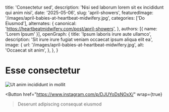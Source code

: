   title: 'Consectetur sed',
  description: 'Nisi sed laborum lorem sit ex incididunt qui anim nisi',
  date: '2025-05-06',
  slug: 'april-showers',
  featuredImage: '/images/april-babies-at-heartbeat-midwifery.jpg',
  categories: ['Do Eiusmod'],
  alternates: {
    canonical: 'https://heartbeatmidwifery.com/post/april-showers',
  },
  authors: [{ name: 'Lorem Ipsum' }],
  openGraph: {
    title: 'Ipsum laboris irure aute ullamco',
    description: 'Sit irure irure fugiat veniam occaecat ipsum aliqua elit ea',
    image: {
      url: '/images/april-babies-at-heartbeat-midwifery.jpg',
      alt: 'Occaecat sit anim',
    },
  },
}


# Esse consectetur

<Image
  src="/images/april-babies-at-heartbeat-midwifery.jpg"
  size="large"
  wrap={true}
  alt="Ut anim incididunt in mollit"
/>

<Button
  href="https://www.instagram.com/p/DJUYoDsNOxX/"
  wrap={true}
>Deserunt adipiscing consequat eiusmod</Button>
